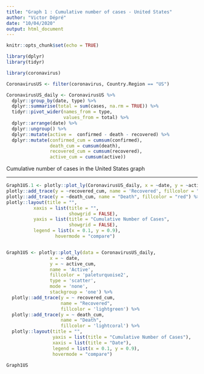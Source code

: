 ```yaml
---
title: "Graph 1 : Cumulative number of cases - United States"
author: "Victor Dépré"
date: "10/04/2020"
output: html_document
---
```


<style>
.html-widget {margin: auto;}
</style>
<style>
body {text-align: justify}
</style>

```r
knitr::opts_chunk$set(echo = TRUE)
```



```r
library(dplyr) 
library(tidyr)
```


```r

library(coronavirus)

CoronavirusUS <- filter(coronavirus, Country.Region == "US")

CoronavirusUS_daily <- CoronavirusUS %>% 
  dplyr::group_by(date, type) %>%
  dplyr::summarise(total = sum(cases, na.rm = TRUE)) %>%
  tidyr::pivot_wider(names_from = type,
                     values_from = total) %>%
  dplyr::arrange(date) %>%
  dplyr::ungroup() %>%
  dplyr::mutate(active =  confirmed - death - recovered) %>%
  dplyr::mutate(confirmed_cum = cumsum(confirmed),
                death_cum = cumsum(death),
                recovered_cum = cumsum(recovered),
                active_cum = cumsum(active))

```



Cumulative number of cases in the United States graph

-------------

```r

Graph1US.1 <- plotly::plot_ly(CoronavirusUS_daily, x = ~date, y = ~active_cum, name = 'Active', type = 'scatter', mode = 'none', stackgroup = 'one', fillcolor = "#1f77b4") %>%
plotly::add_trace(y = ~recovered_cum, name = 'Recovered', fillcolor = "green") %>%
plotly::add_trace(y = ~death_cum, name = "Death", fillcolor = "red") %>%
plotly::layout(title = "",
          xaxis = list(title = "",
                       showgrid = FALSE),
          yaxis = list(title = "Cumulative Number of Cases",
                       showgrid = FALSE),
          legend = list(x = 0.1, y = 0.9),
                  hovermode = "compare")


Graph1US <- plotly::plot_ly(data = CoronavirusUS_daily,
                x = ~ date,
                y = ~ active_cum, 
                name = 'Active', 
                fillcolor = 'paleturquoise2',
                type = 'scatter',
                mode = 'none', 
                stackgroup = 'one') %>%
  plotly::add_trace(y = ~ recovered_cum,
                    name = "Recovered",
                    fillcolor = 'lightgreen') %>%
  plotly::add_trace(y = ~ death_cum,
                    name = "Death",
                    fillcolor = 'lightcoral') %>%
  plotly::layout(title = "",
                 yaxis = list(title = "Cumulative Number of Cases"),
                 xaxis = list(title = "Date"),
                 legend = list(x = 0.1, y = 0.9),
                 hovermode = "compare")

Graph1US

```